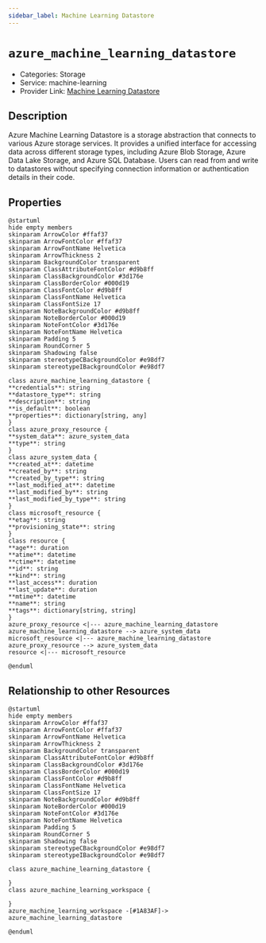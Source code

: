 ```yaml
---
sidebar_label: Machine Learning Datastore
---
```


# `azure_machine_learning_datastore`

- Categories: Storage
- Service: machine-learning
- Provider Link: [Machine Learning Datastore](https://learn.microsoft.com/en-us/azure/machine-learning/concept-data?view=azureml-api-2)

## Description

Azure Machine Learning Datastore is a storage abstraction that connects to various Azure storage services. It provides a unified interface for accessing data across different storage types, including Azure Blob Storage, Azure Data Lake Storage, and Azure SQL Database. Users can read from and write to datastores without specifying connection information or authentication details in their code.

## Properties

<ZoomPanPinch>

```kroki imgType="plantuml" imgAlt="Diagram of Machine Learning Datastore data model"
@startuml
hide empty members
skinparam ArrowColor #ffaf37
skinparam ArrowFontColor #ffaf37
skinparam ArrowFontName Helvetica
skinparam ArrowThickness 2
skinparam BackgroundColor transparent
skinparam ClassAttributeFontColor #d9b8ff
skinparam ClassBackgroundColor #3d176e
skinparam ClassBorderColor #000d19
skinparam ClassFontColor #d9b8ff
skinparam ClassFontName Helvetica
skinparam ClassFontSize 17
skinparam NoteBackgroundColor #d9b8ff
skinparam NoteBorderColor #000d19
skinparam NoteFontColor #3d176e
skinparam NoteFontName Helvetica
skinparam Padding 5
skinparam RoundCorner 5
skinparam Shadowing false
skinparam stereotypeCBackgroundColor #e98df7
skinparam stereotypeIBackgroundColor #e98df7

class azure_machine_learning_datastore {
**credentials**: string
**datastore_type**: string
**description**: string
**is_default**: boolean
**properties**: dictionary[string, any]
}
class azure_proxy_resource {
**system_data**: azure_system_data
**type**: string
}
class azure_system_data {
**created_at**: datetime
**created_by**: string
**created_by_type**: string
**last_modified_at**: datetime
**last_modified_by**: string
**last_modified_by_type**: string
}
class microsoft_resource {
**etag**: string
**provisioning_state**: string
}
class resource {
**age**: duration
**atime**: datetime
**ctime**: datetime
**id**: string
**kind**: string
**last_access**: duration
**last_update**: duration
**mtime**: datetime
**name**: string
**tags**: dictionary[string, string]
}
azure_proxy_resource <|--- azure_machine_learning_datastore
azure_machine_learning_datastore --> azure_system_data
microsoft_resource <|--- azure_machine_learning_datastore
azure_proxy_resource --> azure_system_data
resource <|--- microsoft_resource

@enduml
```

</ZoomPanPinch>

## Relationship to other Resources

<ZoomPanPinch>

```kroki imgType="plantuml" imgAlt="Diagram of Machine Learning Datastore resource relationships"
@startuml
hide empty members
skinparam ArrowColor #ffaf37
skinparam ArrowFontColor #ffaf37
skinparam ArrowFontName Helvetica
skinparam ArrowThickness 2
skinparam BackgroundColor transparent
skinparam ClassAttributeFontColor #d9b8ff
skinparam ClassBackgroundColor #3d176e
skinparam ClassBorderColor #000d19
skinparam ClassFontColor #d9b8ff
skinparam ClassFontName Helvetica
skinparam ClassFontSize 17
skinparam NoteBackgroundColor #d9b8ff
skinparam NoteBorderColor #000d19
skinparam NoteFontColor #3d176e
skinparam NoteFontName Helvetica
skinparam Padding 5
skinparam RoundCorner 5
skinparam Shadowing false
skinparam stereotypeCBackgroundColor #e98df7
skinparam stereotypeIBackgroundColor #e98df7

class azure_machine_learning_datastore {

}
class azure_machine_learning_workspace {

}
azure_machine_learning_workspace -[#1A83AF]-> azure_machine_learning_datastore

@enduml
```

</ZoomPanPinch>
